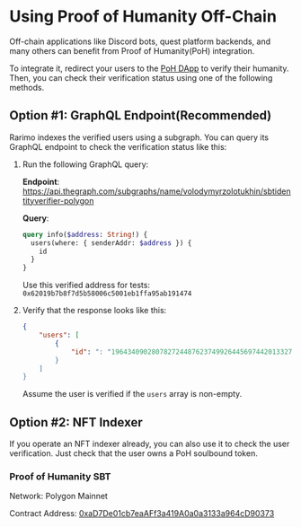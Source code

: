 ---
---

# Using Proof of Humanity Off-Chain

Off-chain applications like Discord bots, quest platform backends, and many others can benefit from Proof of Humanity(PoH) integration.

To integrate it, redirect your users to the [PoH DApp](https://robotornot.rarimo.com/) to verify their humanity. Then, you can check their verification status using one of the following methods.

## Option #1: GraphQL Endpoint(Recommended)

Rarimo indexes the verified users using a subgraph. You can query its GraphQL endpoint to check the verification status like this:

1. Run the following GraphQL query:

   **Endpoint**:
   https://api.thegraph.com/subgraphs/name/volodymyrzolotukhin/sbtidentityverifier-polygon

   **Query**:

   ```graphql
   query info($address: String!) {
     users(where: { senderAddr: $address }) {
       id
     }
   }
   ```

   Use this verified address for tests: `0x62019b7b8f7d5b58006c5001eb1ffa95ab191474`

1. Verify that the response looks like this:

   ```json
   {
       "users": [
           {
               "id": ": "19643409028078272448762374992644569744201332795590556384983511405206634497"
           }
       ]
   }
   ```

   Assume the user is verified if the `users` array is non-empty.

## Option #2: NFT Indexer

If you operate an NFT indexer already, you can also use it to check the user verification. Just check that the user owns a PoH soulbound token.

### Proof of Humanity SBT

Network: Polygon Mainnet

Contract Address: [0xaD7De01cb7eaAFf3a419A0a0a3133a964cD90373](https://polygonscan.com/address/0xaD7De01cb7eaAFf3a419A0a0a3133a964cD90373)
